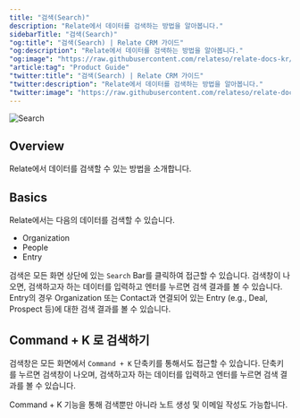 ```yaml
---
title: "검색(Search)"
description: "Relate에서 데이터를 검색하는 방법을 알아봅니다."
sidebarTitle: "검색(Search)"
"og:title": "검색(Search) | Relate CRM 가이드"
"og:description": "Relate에서 데이터를 검색하는 방법을 알아봅니다."
"og:image": "https://raw.githubusercontent.com/relateso/relate-docs-kr/main/docs/images/features/search.png"
"article:tag": "Product Guide"
"twitter:title": "검색(Search) | Relate CRM 가이드"
"twitter:description": "Relate에서 데이터를 검색하는 방법을 알아봅니다."
"twitter:image": "https://raw.githubusercontent.com/relateso/relate-docs-kr/main/docs/images/features/search.png"
---
```


![Search](/images/features/search.png)

## Overview
Relate에서 데이터를 검색할 수 있는 방법을 소개합니다.

## Basics
Relate에서는 다음의 데이터를 검색할 수 있습니다.

- Organization
- People
- Entry

검색은 모든 화면 상단에 있는 `Search` Bar를 클릭하여 접근할 수 있습니다. 검색창이 나오면, 검색하고자 하는 데이터를 입력하고 엔터를 누르면 검색 결과를 볼 수 있습니다. Entry의 경우 Organization 또는 Contact과 연결되어 있는 Entry (e.g., Deal, Prospect 등)에 대한 검색 결과를 볼 수 있습니다.

## Command + K 로 검색하기
검색창은 모든 화면에서 `Command + K` 단축키를 통해서도 접근할 수 있습니다. 단축키를 누르면 검색창이 나오며, 검색하고자 하는 데이터를 입력하고 엔터를 누르면 검색 결과를 볼 수 있습니다.

<note>
Command + K 기능을 통해 검색뿐만 아니라 노트 생성 및 이메일 작성도 가능합니다.
</note>
